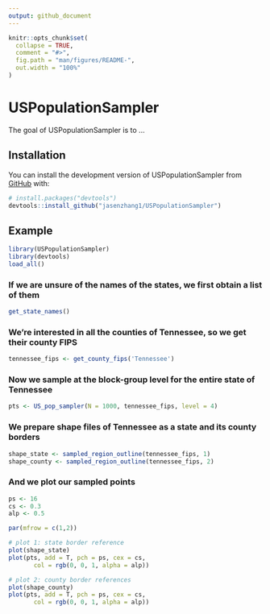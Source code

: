 ```yaml
---
output: github_document
---
```


<!-- README.md is generated from README.Rmd. Please edit that file -->

```r
knitr::opts_chunk$set(
  collapse = TRUE,
  comment = "#>",
  fig.path = "man/figures/README-",
  out.width = "100%"
)
```

# USPopulationSampler

<!-- badges: start -->
<!-- badges: end -->

The goal of USPopulationSampler is to ...

## Installation

You can install the development version of USPopulationSampler from [GitHub](https://github.com/) with:

``` r
# install.packages("devtools")
devtools::install_github("jasenzhang1/USPopulationSampler")
```

## Example

```r
library(USPopulationSampler)
library(devtools)
load_all()
```

### If we are unsure of the names of the states, we first obtain a list of them

```r
get_state_names()
```

### We're interested in all the counties of Tennessee, so we get their county FIPS

```r
tennessee_fips <- get_county_fips('Tennessee')
```

### Now we sample at the block-group level for the entire state of Tennessee

```r
pts <- US_pop_sampler(N = 1000, tennessee_fips, level = 4)
```

### We prepare shape files of Tennessee as a state and its county borders

```r
shape_state <- sampled_region_outline(tennessee_fips, 1)
shape_county <- sampled_region_outline(tennessee_fips, 2)
```

### And we plot our sampled points

```r
ps <- 16
cs <- 0.3
alp <- 0.5

par(mfrow = c(1,2))

# plot 1: state border reference
plot(shape_state)
plot(pts, add = T, pch = ps, cex = cs,
       col = rgb(0, 0, 1, alpha = alp))

# plot 2: county border references
plot(shape_county)
plot(pts, add = T, pch = ps, cex = cs,
       col = rgb(0, 0, 1, alpha = alp))
```
